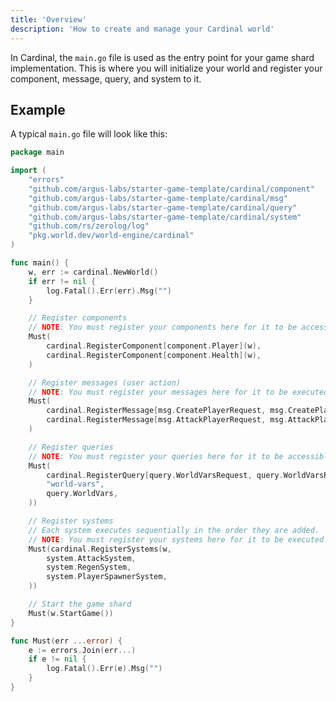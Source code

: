 ```yaml
---
title: 'Overview'
description: 'How to create and manage your Cardinal world'
---
```


In Cardinal, the `main.go` file is used as the entry point for your game shard implementation. This is where you will initialize your world and register your component, message, query, and system to it.

## Example

A typical `main.go` file will look like this:

```go main.go
package main

import (
	"errors"
	"github.com/argus-labs/starter-game-template/cardinal/component"
	"github.com/argus-labs/starter-game-template/cardinal/msg"
	"github.com/argus-labs/starter-game-template/cardinal/query"
	"github.com/argus-labs/starter-game-template/cardinal/system"
	"github.com/rs/zerolog/log"
	"pkg.world.dev/world-engine/cardinal"
)

func main() {
	w, err := cardinal.NewWorld()
	if err != nil {
		log.Fatal().Err(err).Msg("")
	}

	// Register components
	// NOTE: You must register your components here for it to be accessible.
	Must(
		cardinal.RegisterComponent[component.Player](w),
		cardinal.RegisterComponent[component.Health](w),
	)

	// Register messages (user action)
	// NOTE: You must register your messages here for it to be executed.
	Must(
		cardinal.RegisterMessage[msg.CreatePlayerRequest, msg.CreatePlayerResponse](w, "create_player"),
		cardinal.RegisterMessage[msg.AttackPlayerRequest, msg.AttackPlayerResponse](w, "attack_player"),
    )

	// Register queries
	// NOTE: You must register your queries here for it to be accessible.
	Must(
		cardinal.RegisterQuery[query.WorldVarsRequest, query.WorldVarsResponse](w,
		"world-vars",
		query.WorldVars,
	))

	// Register systems
	// Each system executes sequentially in the order they are added.
	// NOTE: You must register your systems here for it to be executed.
	Must(cardinal.RegisterSystems(w,
		system.AttackSystem,
		system.RegenSystem,
		system.PlayerSpawnerSystem,
	))

	// Start the game shard
	Must(w.StartGame())
}

func Must(err ...error) {
	e := errors.Join(err...)
	if e != nil {
		log.Fatal().Err(e).Msg("")
	}
}
```